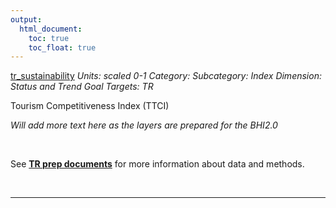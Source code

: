 ```yaml
---
output:
  html_document:
    toc: true
    toc_float: true
---
```


[tr_sustainability](https://github.com/OHI-Science/bhi/blob/master/baltic/layers/tr_sustainability_gl2018.csv)
*Units: scaled 0-1*
*Category:*
*Subcategory:*
*Index Dimension: Status and Trend*
*Goal Targets: TR*

Tourism Competitiveness Index (TTCI)

*Will add more text here as the layers are prepared for the BHI2.0*

<br>

See [**TR prep documents**](https://github.com/OHI-Science/bhi-1.0-archive/blob/draft/baltic2015/prep/TR/tr_prep.md) for more information about data and methods.

<br>

--- 

